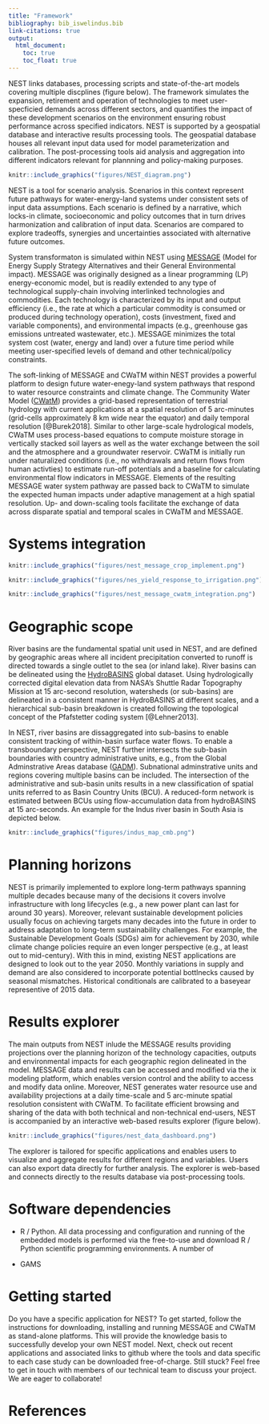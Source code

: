 ---
title: "Framework"
bibliography: bib_iswelindus.bib
link-citations: true
output:
  html_document:
    toc: true  
    toc_float: true  
---

NEST links databases, processing scripts and state-of-the-art models covering multiple discplines (figure below). The framework simulates the expansion, retirement and operation of technologies to meet user-specficied demands across different sectors, and quantifies the impact of these development scenarios on the environment ensuring robust performance across specified indicators. NEST is supported by a geospatial database and interactive results processing tools. The geospatial database houses all relevant input data used for model parameterization and calibration. The post-processing tools aid analysis and aggregation into different indicators relevant for plannning and policy-making purposes. 

```{r, out.width = "800px", echo = FALSE}
knitr::include_graphics("figures/NEST_diagram.png")
```

NEST is a tool for scenario analysis. Scenarios in this context represent future pathways for water-energy-land systems under consistent sets of input data assumptions. Each scenario is defined by a narrative, which locks-in climate, socioeconomic and policy outcomes that in turn drives  harmonization and calibration of input data. Scenarios are compared to explore tradeoffs, synergies and uncertainties associated with alternative future outcomes.

System transformaton is simulated within NEST using [MESSAGE](https://messageix.iiasa.ac.at) (Model for Energy Supply Strategy Alternatives and their General Environmental impact). MESSAGE was originally designed as a linear programming (LP) energy-economic model, but is readily extended to any type of technological supply-chain involving interlinked technologies and commodities. Each technology is characterized by its input and output efficiency (i.e., the rate at which a particular commodity is consumed or produced during technology operation), costs (investment, fixed and variable components), and environmental impacts (e.g., greenhouse gas emissions untreated wastewater, etc.). MESSAGE minimizes the total system cost (water, energy and land) over a future time period while meeting user-specified levels of demand and other technical/policy constraints.

The soft-linking of MESSAGE and CWaTM within NEST provides a powerful platform to design future water-enegy-land system pathways that respond to water resource constraints and climate change. The Community Water Model ([CWatM](https://cwatm.github.io/)) provides a grid-based representation of terrestrial hydrology with current applications at a spatial resolution of 5 arc-minutes (grid-cells approximately 8 km wide near the equator) and daily temporal resolution [@Burek2018]. Similar to other large-scale hydrological models, CWaTM uses process-based equations to compute moisture storage in vertically stacked soil layers as well as the water exchange between the soil and the atmosphere and a groundwater reservoir. CWaTM is initially run under naturalized conditions (i.e., no withdrawals and return flows from human activties) to estimate run-off potentials and a baseline for calculating environmental flow indicators in MESSAGE. Elements of the resulting MESSAGE water system pathway are passed back to CWaTM to simulate the expected human impacts under adaptive management at a high spatial resolution. Up- and down-scaling tools facilitate the exchange of data across disparate spatial and temporal scales in CWaTM and MESSAGE.

# Systems integration

```{r, out.width = "650px", echo = FALSE, fig.align="center"}
knitr::include_graphics("figures/nest_message_crop_implement.png")
```

```{r, out.width = "500px", echo = FALSE, fig.align="center"}
knitr::include_graphics("figures/nes_yield_response_to_irrigation.png")
```

```{r, out.width = "500px", echo = FALSE, fig.align="center"}
knitr::include_graphics("figures/nest_message_cwatm_integration.png")
```




# Geographic scope

River basins are the fundamental spatial unit used in NEST, and are defined by geographic areas where all incident precipitation converted to runoff is directed towards a single outlet to the sea (or inland lake). River basins can be delineated using the [HydroBASINS](http://www.hydrosheds.org/page/hydrobasins) global dataset. Using hydrologically corrected digital elevation data from NASA's Shuttle Radar Topography Mission at 15 arc-second resolution, watersheds (or sub-basins) are delineated in a consistent manner in HydroBASINS at different scales, and a hierarchical sub-basin breakdown is created following the topological concept of the Pfafstetter coding system [@Lehner2013]. 

In NEST, river basins are dissaggregated into sub-basins to enable consistent tracking of within-basin surface water flows. To enable a transboundary perspective, NEST further intersects the sub-basin boundaries with country administrative units, e.g., from the Global Adminstrative Areas database ([GADM](https://gadm.org/)). Subnational adminstrative units and regions covering multiple basins can be included. The intersection of the administrative and sub-basin units results in a new classification of spatial units referred to as Basin Country Units (BCU). A reduced-form network is estimated between BCUs using flow-accumulation data from hydroBASINS at 15 arc-seconds. An example for the Indus river basin in South Asia is depicted below.

```{r, out.width = "800px", echo = FALSE}
knitr::include_graphics("figures/indus_map_cmb.png")
```

# Planning horizons

NEST is primarily implemented to explore long-term pathways spanning multiple decades because many of the decisions it covers involve infrastructure with long lifecycles (e.g., a new power plant can last for around 30 years). Moreover, relevant sustainable development policies usually focus on achieving targets many decades into the future in order to address adaptation to long-term sustainability challenges. For example, the Sustainable Development Goals (SDGs) aim for achievement by 2030, while climate change policies require an even longer perspective (e.g., at least out to mid-century). With this in mind, existing NEST applications are designed to look out to the year 2050. Monthly variations in supply and demand are also considered to incorporate potential bottlnecks caused by seasonal mismatches. Historical conditionals are calibrated to a baseyear representive of 2015 data. 

# Results explorer

The main outputs from NEST inlude the MESSAGE results providing projections over the planning horizon of the technology capacities, outputs and environmental impacts for each geographic region delineated in the model. MESSAGE data and results can be accessed and modified via the ix modeling platform, which enables version control and the ability to access and modify data online. Moreover, NEST generates water resource use and availability projections at a daily time-scale and 5 arc-minute spatial resolution consistent with CWaTM. To facilitate efficient browsing and sharing of the data with both technical and non-technical end-users, NEST is accompanied by an interactive web-based results explorer (figure below). 

```{r, out.width = "800px", echo = FALSE}
knitr::include_graphics("figures/nest_data_dashboard.png")
```

The explorer is tailored for specific applications and enables users to visualize and aggregate results for different regions and variables. Users can also export data directly for further analysis. The explorer is web-based and connects directly to the results database via post-processing tools. 

# Software dependencies

- R / Python. All data processing and configuration and running of the embedded models is performed via the free-to-use and download R / Python scientific programming environments. A number of 

- GAMS

# Getting started

Do you have a specific application for NEST? To get started, follow the instructions for downloading, installing and running MESSAGE and CWaTM as stand-alone platforms. This will provide the knowledge basis to successfully develop your own NEST model. Next, check out recent applications and associated links to github where the tools and data specific to each case study can be downloaded free-of-charge. Still stuck? Feel free to get in touch with members of our technical team to discuss your project. We are eager to collaborate!

# References